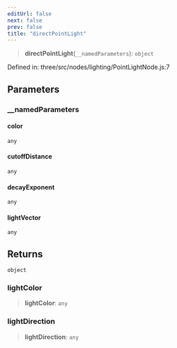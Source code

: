 ```yaml
---
editUrl: false
next: false
prev: false
title: "directPointLight"
---
```


> **directPointLight**(`__namedParameters`): `object`

Defined in: three/src/nodes/lighting/PointLightNode.js:7

## Parameters

### \_\_namedParameters

#### color

`any`

#### cutoffDistance

`any`

#### decayExponent

`any`

#### lightVector

`any`

## Returns

`object`

### lightColor

> **lightColor**: `any`

### lightDirection

> **lightDirection**: `any`
